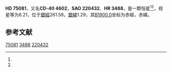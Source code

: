 {{Starbox begin
| name = HD 75081
}}
{{Starbox observe
| epoch = [[J2000.0|J2000.0]]
| constell = {{星座名待查}}<ref name=SIMBAD>{{cite web
 | url=http://simbad.u-strasbg.fr/simbad/sim-id?Ident=HR+3488
 | title=Pulsating variable Star
 | publisher=Centre de Données astronomiques de Strasbourg
 | work=SIMBAD
 | accessdate=2012-07-13
 | archive-date=2016-03-19
 | archive-url=https://web.archive.org/web/20160319053846/http://simbad.u-strasbg.fr/simbad/sim-id?Ident=HR+3488
 | dead-url=no
 }}</ref><ref name=DATA>{{cite web
 | url=http://vizier.u-strasbg.fr/viz-bin/VizieR-5?-out.add=.&-source=5050&-corr=PK=HR&-out.max=9999&HR=3488
 | title=VizieR Detailed Page
 | accessdate=2012-07-13
 | archive-date=2016-03-05
 | archive-url=https://web.archive.org/web/20160305003408/http://vizier.u-strasbg.fr/viz-bin/VizieR-5?-out.add=.&-source=5050&-corr=PK=HR&-out.max=9999&HR=3488
 | dead-url=no
 }}</ref>
| 星官 = 
| ra = {{RA|8|46|23.8}}<ref name=SIMBAD /><ref name=DATA />
| dec = {{DEC|-41|7|32}}<ref name=SIMBAD /><ref name=DATA />
| appmag_v = 6.21<ref name=SIMBAD /><ref name=DATA />
}}
{{Starbox character
| class = B9Ve<ref name=SIMBAD /><ref name=DATA />
| b-v = -0.05<ref name=SIMBAD /><ref name=DATA />
| u-b = -0.19<ref name=SIMBAD /><ref name=DATA />
| r-i = <ref name=SIMBAD /><ref name=DATA />
| variable = 
}}
{{Starbox astrometry
| radial_v = -0.19
| prop_mo_ra = 23
| parallax = 
| p_error = 
}}
{{Starbox catalog
| names =CD-40 4602，[[SAO星表|SAO]] 220432，[[HD星表|HD]] 75081，[[HR星表|HR]] 3488}}
{{Starbox reference |Simbad=HR+3488}}
{{Starbox end}}

'''HD 75081'''，又名'''CD-40 4602'''，'''SAO 220432'''、'''HR 3488'''，是一颗恒星<ref name=SIMBAD /><ref name=DATA />，视星等为6.21，位于[[銀道座標系|銀經]]261.58，[[銀道座標系|銀緯]]1.29，其[[B1900.0|B1900.0]]坐标为赤經{{RA|8|42|43.9}}，赤緯{{DEC|-40|1.29|33}}。

== 参考文献 ==
{{reflist}}

{{star-stub}}

[[Category:HD和HDE天體|75081]]
[[Category:HR天體|3488]]
[[Category:SAO天體|220432]]